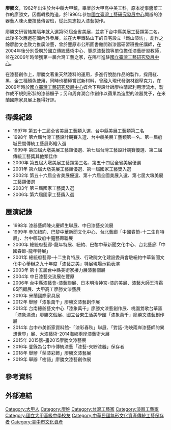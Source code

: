 {{Infobox Artist
| subject_name = 廖勝文
| nationality = {{ROC-TWN}}
| date_of_birth = {{Birth date and age|year=1962|month=3|day=29}}
| place_of_birth = {{ROC-TWN}}[[臺中縣|臺中縣]]
| 語言 = [[台語|台語]]、[[北京語|北京語]] 
| field = [[漆器|漆器]]
}}
'''廖勝文'''{{BD|1962年|3月29日||}}，1962年出生於台中縣大甲鎮，畢業於大甲高中美工科，原本從事醬菜工作的廖勝文，因傷轉換跑道，於1996年參加[[國立臺灣工藝研究發展中心|國立臺灣工藝研究發展中心]]開辦的漆器藝人陳火慶技藝傳習班，從此矢志投入漆藝製作。

廖勝文研習結業隔年就入選第52屆全省美展，並拿下台中縣美展工藝類第二名，此後多次應邀在國內外參展，並在大甲鐵砧山下的自宅設立「鐵山漆坊」，創作之餘廖勝文也致力推廣漆藝，曾於豐原市公所圖書館開辦漆器研習班擔任講師，在2004年後分別受聘於國立傳統藝術中心、豐原漆藝館等單位擔任漆藝研習教師，並在2006年時榮獲第一屆台灣工藝之家，在隔年進駐[[國立臺灣工藝研究發展中心|國立臺灣工藝研究發展中心]]。

在漆藝創作上，廖勝文著重天然漆料的運用，多進行脫胎作品的製作，採用紅、黑、金三種顏色使用，同時也積極嘗試新材料，曾融入現代發泡材跟壓克力，在2009年時於[[國立臺灣工藝研究發展中心|國立臺灣工藝研究發展中心]]媒合下與設計師廖柏晴起利用漂流木，製作成不規則形狀的漆器櫃子；另和周育潤合作創作以蘋果為造型的漆器凳子，在米蘭國際家具展上獲得好評。

== 得獎紀錄 ==
*1997年 第五十二屆全省美展工藝類入選、台中縣美展工藝類第二名
*1998年 第六屆台灣工藝設計競賽入選、台中縣美展工藝類第一名、第一屆府城民間傳統工藝展彩繪入選
*1999年 第四屆大墩美展工藝類優選、第七屆台灣工藝設計競賽優選、第二屆傳統工藝獎其他類佳作
*2000年 第五屆大墩美展工藝類第三名、第五十四屆全省美展優選
*2001年 第六屆大墩美展工藝類優選、第一屆國家工藝獎入選
*2002年 第五十六屆全省美展優選、第十六屆全國美展入選、第七屆大墩美展工藝類優選
*2003年 第三屆國家工藝獎入選
*2006年 第六屆國家工藝獎入選

== 展演紀錄 ==
*1998年 漆器藝師陳火慶師生聯展、中日漆藝交流展
*1999年 參加紐約、巴黎中華新聞文化中心、台北藝廊「中國春節-十二生肖特展」、台中縣政府中庭藝廊聯展
*2000年 總統府藝廊-龍年特展、紐約、巴黎中華新聞文化中心、台北藝廊「中國春節-龍年特展」
*2001年 總統府藝廊-十二生肖特展、行政院文化建設委員會駐紐約中華新聞文化中心舉辦之九十年度「漆藝之美」特展現場示範表演
*2003年 第十五屆台中縣美術家接力展漆藝個展
*2004年 中日漆藝交流展在豐原
*2006年 台中縣漆藝會-漆藝聯展、日本明治神宮-漆的美展、漆藝大師王清霜85回顧展、大甲高工廖勝文漆藝展
*2010年 米蘭國際家具展
*2012年 舉辦「漆象萬千」廖勝文漆藝創作展
*2013年 台南總爺藝文中心「漆象萬千」廖勝文漆藝創作展、桃園鶯歌台華窯「漆象漂流」廖勝文個展、國立台東生活美學館「漆象萬千」廖勝文漆藝創作展
*2014年 台中市美術家資料館-「漆彩春秋」聯展、「對話-海峽兩岸漆藝師的異想世界」展、大漆藝術-2014海峽兩岸漆藝術大展
*2015年 2015器-畫2015廖勝文漆藝展
*2016年 登錄為台中市傳統漆藝「漆藝-夾紵漆器」保存者
*2018年 舉辦「髹漆彩飾」廖勝文漆藝展
*2019年 舉辦「樹語」廖勝文漆藝創作展

== 參考資料 ==
{{Reflist}}

== 外部連結 ==

[[Category:大甲人|Category:大甲人]]
[[Category:廖姓|Category:廖姓]]
[[Category:台灣工藝家|Category:台灣工藝家]]
[[Category:漆器工藝家|Category:漆器工藝家]]
[[Category:國立大甲高級中學校友|Category:國立大甲高級中學校友]]
[[Category:中華民國無形文化資產傳統工藝保存者|Category:中華民國無形文化資產傳統工藝保存者]]
[[Category:臺中市文化資產|Category:臺中市文化資產]]
